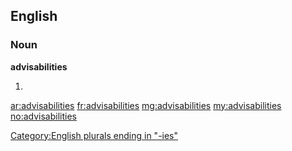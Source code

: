 ==English==

===Noun===
'''advisabilities'''

# {{plural of|advisability}}

[[Category:English plurals ending in "-ies"]]

[[ar:advisabilities]]
[[fr:advisabilities]]
[[mg:advisabilities]]
[[my:advisabilities]]
[[no:advisabilities]]